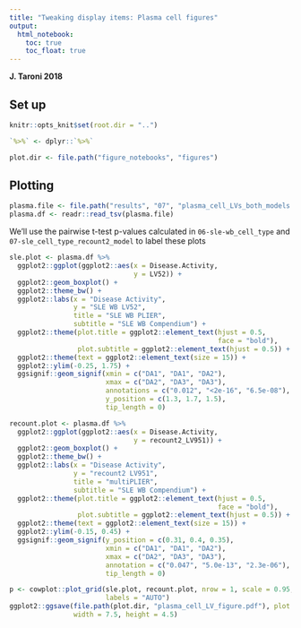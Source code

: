 ```yaml
---
title: "Tweaking display items: Plasma cell figures"
output:   
  html_notebook: 
    toc: true
    toc_float: true
---
```


**J. Taroni 2018**

## Set up 

```r
knitr::opts_knit$set(root.dir = "..")
```

```r
`%>%` <- dplyr::`%>%`
```

```r
plot.dir <- file.path("figure_notebooks", "figures")
```

## Plotting

```r
plasma.file <- file.path("results", "07", "plasma_cell_LVs_both_models.tsv")
plasma.df <- readr::read_tsv(plasma.file)
```

We'll use the pairwise t-test p-values calculated in `06-sle-wb_cell_type` and `07-sle_cell_type_recount2_model` to label these plots

```r
sle.plot <- plasma.df %>%
  ggplot2::ggplot(ggplot2::aes(x = Disease.Activity, 
                               y = LV52)) +
  ggplot2::geom_boxplot() +
  ggplot2::theme_bw() +
  ggplot2::labs(x = "Disease Activity",
                y = "SLE WB LV52",
                title = "SLE WB PLIER",
                subtitle = "SLE WB Compendium") +
  ggplot2::theme(plot.title = ggplot2::element_text(hjust = 0.5, 
                                                    face = "bold"),
                 plot.subtitle = ggplot2::element_text(hjust = 0.5)) +
  ggplot2::theme(text = ggplot2::element_text(size = 15)) +
  ggplot2::ylim(-0.25, 1.75) +
  ggsignif::geom_signif(xmin = c("DA1", "DA1", "DA2"), 
                        xmax = c("DA2", "DA3", "DA3"), 
                        annotations = c("0.012", "<2e-16", "6.5e-08"), 
                        y_position = c(1.3, 1.7, 1.5),
                        tip_length = 0)
```

```r
recount.plot <- plasma.df %>%
  ggplot2::ggplot(ggplot2::aes(x = Disease.Activity, 
                               y = recount2_LV951)) +
  ggplot2::geom_boxplot() +
  ggplot2::theme_bw() +
  ggplot2::labs(x = "Disease Activity",
                y = "recount2 LV951",
                title = "multiPLIER",
                subtitle = "SLE WB Compendium") +
  ggplot2::theme(plot.title = ggplot2::element_text(hjust = 0.5, 
                                                    face = "bold"),
                 plot.subtitle = ggplot2::element_text(hjust = 0.5)) +
  ggplot2::theme(text = ggplot2::element_text(size = 15)) +
  ggplot2::ylim(-0.15, 0.45) +
  ggsignif::geom_signif(y_position = c(0.31, 0.4, 0.35), 
                        xmin = c("DA1", "DA1", "DA2"), 
                        xmax = c("DA2", "DA3", "DA3"),
                        annotation = c("0.047", "5.0e-13", "2.3e-06"), 
                        tip_length = 0) 
```

```r
p <- cowplot::plot_grid(sle.plot, recount.plot, nrow = 1, scale = 0.95, 
                        labels = "AUTO")
ggplot2::ggsave(file.path(plot.dir, "plasma_cell_LV_figure.pdf"), plot = p,
                width = 7.5, height = 4.5)
```

